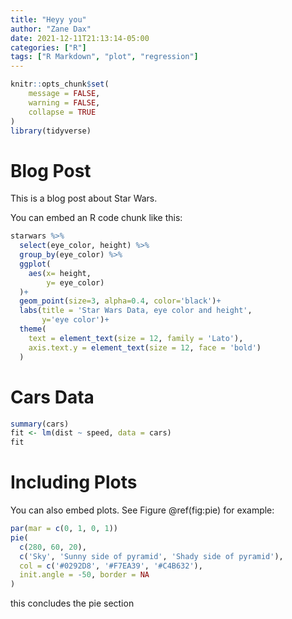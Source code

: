 ```yaml
---
title: "Heyy you"
author: "Zane Dax"
date: 2021-12-11T21:13:14-05:00
categories: ["R"]
tags: ["R Markdown", "plot", "regression"]
---
```


```r
knitr::opts_chunk$set(
	message = FALSE,
	warning = FALSE,
	collapse = TRUE
)
library(tidyverse)
```

# Blog Post

This is a blog post about Star Wars.

You can embed an R code chunk like this:

```r
starwars %>% 
  select(eye_color, height) %>% 
  group_by(eye_color) %>% 
  ggplot(
    aes(x= height,
        y= eye_color)
  )+
  geom_point(size=3, alpha=0.4, color='black')+
  labs(title = 'Star Wars Data, eye color and height',
       y='eye color')+
  theme(
    text = element_text(size = 12, family = 'Lato'),
    axis.text.y = element_text(size = 12, face = 'bold')
  )
```


# Cars Data 

```r
summary(cars)
fit <- lm(dist ~ speed, data = cars)
fit
```

# Including Plots

You can also embed plots. See Figure \@ref(fig:pie) for example:

```r
par(mar = c(0, 1, 0, 1))
pie(
  c(280, 60, 20),
  c('Sky', 'Sunny side of pyramid', 'Shady side of pyramid'),
  col = c('#0292D8', '#F7EA39', '#C4B632'),
  init.angle = -50, border = NA
)
```


this concludes the pie section

